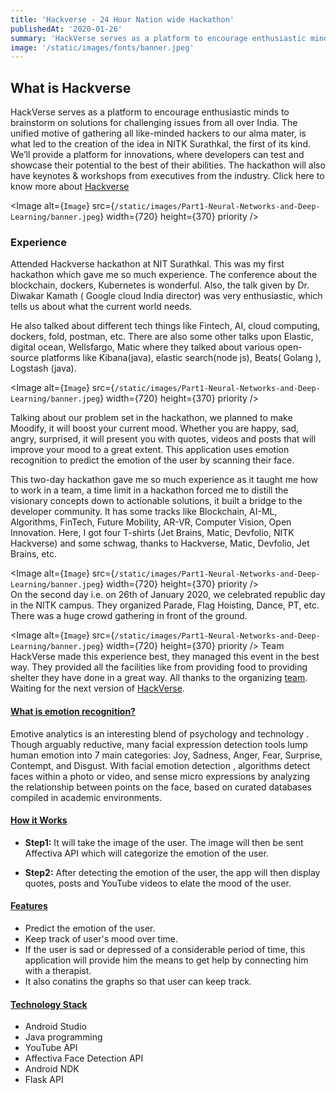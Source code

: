 ```yaml
---
title: 'Hackverse - 24 Hour Nation wide Hackathon'
publishedAt: '2020-01-26'
summary: 'HackVerse serves as a platform to encourage enthusiastic minds to brainstorm on solutions for challenging issues from all over India.'
image: '/static/images/fonts/banner.jpeg'
---
```


## What is Hackverse
HackVerse serves as a platform to encourage enthusiastic minds to brainstorm 
on solutions for challenging issues from all over India. The unified motive of 
gathering all like-minded hackers to our alma mater, is what led to the creation 
of the idea in NITK Surathkal, the first of its kind. We’ll provide a platform 
for innovations, where developers can test and showcase their potential to the 
best of their abilities. The hackathon will also have keynotes & workshops from 
executives from the industry. Click here to know more about [Hackverse](https://hackverse.nitk.ac.in/blog/)

<Image
  alt={`Image`}
  src={`/static/images/Part1-Neural-Networks-and-Deep-Learning/banner.jpeg`}
  width={720}
  height={370}
  priority
/>  

### Experience
Attended Hackverse hackathon at NIT Surathkal. This was my first hackathon which 
gave me so much experience. The conference about the blockchain, dockers, Kubernetes 
is wonderful. Also, the talk given by Dr. Diwakar Kamath ( Google cloud India director) 
was very enthusiastic, which tells us about what the current world needs.

He also talked about different tech things like Fintech, AI, cloud computing, dockers, fold, 
postman, etc. There are also some other talks upon Elastic, digital ocean, Wellsfargo, Matic 
where they talked about various open-source platforms like Kibana(java), elastic search(node js), 
Beats( Golang ), Logstash (java).

<Image
  alt={`Image`}
  src={`/static/images/Part1-Neural-Networks-and-Deep-Learning/banner.jpeg`}
  width={720}
  height={370}
  priority
/>  

Talking about our problem set in the hackathon, we planned to make Moodify, it will boost 
your current mood. Whether you are happy, sad, angry, surprised, it will present you with 
quotes, videos and posts that will improve your mood to a great extent. This application uses 
emotion recognition to predict the emotion of the user by scanning their face.

This two-day hackathon gave me so much experience as it taught me how to work in a team, a time 
limit in a hackathon forced me to distill the visionary concepts down to actionable solutions, 
it built a bridge to the developer community. It has some tracks like Blockchain, AI-ML, Algorithms, 
FinTech, Future Mobility, AR-VR, Computer Vision, Open Innovation. Here, I got four T-shirts 
(Jet Brains, Matic, Devfolio, NITK Hackverse) and some schwag, thanks to Hackverse, Matic, Devfolio, 
Jet Brains, etc.  

<Image
  alt={`Image`}
  src={`/static/images/Part1-Neural-Networks-and-Deep-Learning/banner.jpeg`}
  width={720}
  height={370}
  priority
/>  
On the second day i.e. on 26th of January 2020, we celebrated republic day in the NITK campus. 
They organized Parade, Flag Hoisting, Dance, PT, etc. There was a huge crowd gathering in front 
of the ground.

<Image
  alt={`Image`}
  src={`/static/images/Part1-Neural-Networks-and-Deep-Learning/banner.jpeg`}
  width={720}
  height={370}
  priority
/> 
Team HackVerse made this experience best, they managed this event in the best way. They provided 
all the facilities like from providing food to providing shelter they have done in a great way. All thanks 
to the organizing [team](https://hackverse.nitk.ac.in/team/). Waiting for the next version of [HackVerse](https://hackverse.nitk.ac.in/).

#### <u>What is emotion recognition?</u>
Emotive analytics is an interesting blend of psychology and technology . Though arguably reductive, 
many facial expression detection tools lump human emotion into 7 main 
categories: Joy, Sadness, Anger, Fear, Surprise, Contempt, and Disgust. With facial emotion detection , 
algorithms detect faces within a photo or video, and sense micro expressions by analyzing the 
relationship between points on the face, based on curated databases compiled in academic environments.  

#### <u>How it Works</u>
* **Step1:** It will take the image of the user. The image will then be sent Affectiva API which will categorize the emotion of the user.  

* **Step2:** After detecting the emotion of the user, the app will then display quotes, posts and YouTube videos to elate the mood of the user.  

#### <u>Features</u>

* Predict the emotion of the user.
* Keep track of user's mood over time.
* If the user is sad or depressed of a considerable period of time, this application will provide him the means to get help by connecting him with a therapist.
* It also conatins the graphs so that user can keep track.

#### <u>Technology Stack</u>

* Android Studio
* Java programming
* YouTube API
* Affectiva Face Detection API
* Android NDK
* Flask API 

